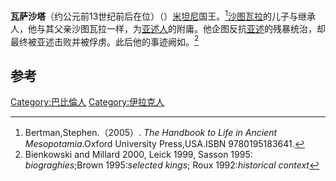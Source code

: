 {{Infobox Monarch
| name           =瓦萨沙塔
| title          = [[美索不达米亚王朝表|美索不达米亚王朝表]]、[[米坦尼|米坦尼]]国王
| image          = 
| image_size     = 
| caption        =
| reign          = 约前13世纪前后在位（中年表）
| date of birth  = 
| place of birth = 
| date of death  = 约前13世纪前后（中年表）
| place of death = 
| predecessor    = [[沙图瓦拉|沙图瓦拉]]
| successor      = [[沙图瓦拉二世|沙图瓦拉二世]]
}}

'''瓦萨沙塔'''（约公元前13世纪前后在位）（{{lang-en|Wasashatta}}）[[米坦尼|米坦尼]]国王。<ref>Bertman,Stephen.（2005）. ''The Handbook to Life in Ancient Mesopotamia''.Oxford University Press,USA.ISBN 9780195183641.</ref>[[沙图瓦拉|沙图瓦拉]]的儿子与继承人，他与其父亲沙图瓦拉一样，为[[亚述人|亚述人]]的附庸。他企图反抗[[亚述|亚述]]的残暴统治，却最终被亚述击败并被俘虏。此后他的事迹阙如。<ref>Bienkowski and Millard 2000, Leick 1999, Sasson 1995: ''biograghies'';Brown 1995:''selected kings''; Roux 1992:''historical context''</ref>

==参考==
{{reflist}}

{{leader|[[沙图瓦拉|沙图瓦拉]]|[[美索不达米亚王朝表|美索不达米亚王朝表]]|[[沙图瓦拉二世|沙图瓦拉二世]]}}
{{Mitanni kings}}

[[Category:巴比倫人|Category:巴比倫人]]
[[Category:伊拉克人|Category:伊拉克人]]